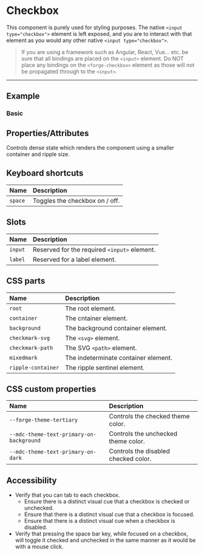 
<PageSection>

# Checkbox

This component is purely used for styling purposes. The native `<input type="checkbox">` element is left exposed, and you are to interact with that element as
you would any other native `<input type="checkbox">`.

> If you are using a framework such as Angular, React, Vue... etc. be sure that all bindings are placed on the `<input>` element. Do NOT
> place any bindings on the `<forge-checkbox>` element as those will not be propagated through to the `<input>`.

</PageSection>

---

<PageSection>

## Example

### Basic

<LiveDemo dense codeHtml={CheckboxDefaultCodeHtml()}>
  <CheckboxDemo hasLabel />
</LiveDemo>

</PageSection>

<PageSection>

## Properties/Attributes

<PropertyDef name="dense" type="boolean" defaultValue="false">

Controls dense state which renders the component using a smaller container and ripple size.
  
</PropertyDef>

</PageSection>

<PageSection>

## Keyboard shortcuts

| Name                                | Description
| :-----------------------------------| :----------------
| `space`                             | Toggles the checkbox on / off.


</PageSection>

<PageSection>

## Slots

| Name               | Description
| :------------------| :----------------
| `input`            | Reserved for the required `<input>` element.
| `label`            | Reserved for a label element.

</PageSection>

<PageSection>

## CSS parts

| Name                          | Description
| :-----------------------------| :----------------
| `root`                        | The root element.
| `container`                   | The cntainer element.
| `background`                  | The background container element.
| `checkmark-svg`               | The `<svg>` element.
| `checkmark-path`              | The SVG `<path>` element.
| `mixedmark`                   | The indeterminate container element.
| `ripple-container`            | The ripple sentinel element.

</PageSection>

<PageSection>

## CSS custom properties

| Name                                            | Description
| :-----------------------------------------------| :----------------
| `--forge-theme-tertiary`                        | Controls the checked theme color.
| `--mdc-theme-text-primary-on-background`        | Controls the unchecked theme color.
| `--mdc-theme-text-primary-on-dark`              | Controls the disabled checked color.

</PageSection>

<PageSection>

## Accessibility

- Verify that you can tab to each checkbox.
  - Ensure there is a distinct visual cue that a checkbox is checked or unchecked.
  - Ensure that there is a distinct visual cue that a checkbox is focused.
  - Ensure that there is a distinct visual cue when a checkbox is disabled.
- Verify that pressing the space bar key, while focused on a checkbox, will toggle it checked and unchecked in the same manner as it would be with a mouse click.

</PageSection>
